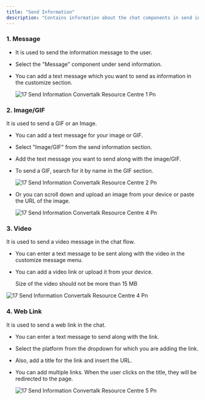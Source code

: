 ```yaml
---
title: "Send Information"
description: "Contains information about the chat components in send information."
---
```


### **1. Message**

- It is used to send the information message to the user.
- Select the "Message" component under send information.
- You can add a text message which you want to send as information in the customize section.

  ![17 Send Information  Convertalk Resource Centre 1 Pn](/images/how-botpenguin-works/send-info/17.send_information__Convertalk_resource_centre-1.png)

### **2. Image/GIF**

It is used to send a GIF or an Image.

- You can add a text message for your image or GIF.
- Select "Image/GIF" from the send information section.
- Add the text message you want to send along with the image/GIF.
- To send a GIF, search for it by name in the GIF section.

  ![17 Send Information  Convertalk Resource Centre 2 Pn](/images/how-botpenguin-works/send-info/17.send_information__Convertalk_resource_centre-2.png)


- Or you can scroll down and upload an image from your device or paste the URL of the image.

  ![17 Send Information  Convertalk Resource Centre 4 Pn](/images/how-botpenguin-works/send-info/17.send_information__Convertalk_resource_centre-3.png)

### **3. Video**

It is used to send a video message in the chat flow.

- You can enter a text message to be sent along with the video in the customize message menu.
- You can add a video link or upload it from your device.

  <Info>
    Size of the video should not be more than 15 MB
  </Info>

![17 Send Information  Convertalk Resource Centre 4 Pn](/images/how-botpenguin-works/send-info/17.send_information__Convertalk_resource_centre-4.png)

### **4. Web Link**

It is used to send a web link in the chat.

- You can enter a text message to send along with the link.
- Select the platform from the dropdown for which you are adding the link.
- Also, add a title for the link and insert the URL.
- You can add multiple links. When the user clicks on the title, they will be redirected to the page.

  ![17 Send Information  Convertalk Resource Centre 5 Pn](/images/how-botpenguin-works/send-info/17.send_information__Convertalk_resource_centre-5.png)